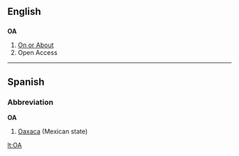 {{see|óa}}
==English==

==={{initialism}}===
'''OA'''
#[[On or About]]
#Open Access

----

==Spanish==

===Abbreviation===
'''OA'''
#[[Oaxaca]] (Mexican state)

[[lt:OA]]
